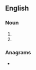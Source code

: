 {{also|callout|call out}}
==English==

===Noun===
{{en-noun}}

# {{alternative spelling of|callout|lang=en}}
# {{alternative spelling of|call out|lang=en}}

===Anagrams===
* {{anagrams|en|outcall}}